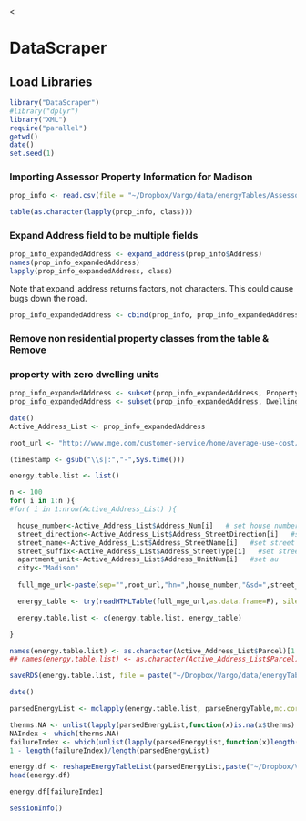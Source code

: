 <<!--
%\VignetteEngine{knitr::knitr}
%\VignetteIndexEntry{Primary DataScraper Vignette}
-->

<link href="http://kevinburke.bitbucket.org/markdowncss/markdown.css" rel="stylesheet"></link>
<link href="http://www.biostat.wisc.edu/~syounkin/markdown_modified.css" rel="stylesheet"></link>

# DataScraper

## Load Libraries

```r
library("DataScraper")
#library("dplyr")
library("XML")
require("parallel")
getwd()
date()
set.seed(1)
```

### Importing Assessor Property Information for Madison

```r
prop_info <- read.csv(file = "~/Dropbox/Vargo/data/energyTables/Assessor_Property_Information.csv", header=T, sep = ",", stringsAsFactors = FALSE)
```

```r
table(as.character(lapply(prop_info, class)))
```

###  Expand Address field to be multiple fields
```r
prop_info_expandedAddress <- expand_address(prop_info$Address)
names(prop_info_expandedAddress)
lapply(prop_info_expandedAddress, class)
```

Note that expand_address returns factors, not characters.  This could
cause bugs down the road.

```r
prop_info_expandedAddress <- cbind(prop_info, prop_info_expandedAddress)
```

###  Remove non residential property classes from the table & Remove
###  property with zero dwelling units


```r
prop_info_expandedAddress <- subset(prop_info_expandedAddress, Property.Class == "Residential")
prop_info_expandedAddress <- subset(prop_info_expandedAddress, Dwelling.Units > 0)
```

```r
date()
Active_Address_List <- prop_info_expandedAddress

root_url <- "http://www.mge.com/customer-service/home/average-use-cost/results.htm?"

(timestamp <- gsub("\\s|:","-",Sys.time()))

energy.table.list <- list()

n <- 100
for( i in 1:n ){
#for( i in 1:nrow(Active_Address_List) ){

  house_number<-Active_Address_List$Address_Num[i]   # set house number
  street_direction<-Active_Address_List$Address_StreetDirection[i]   #set sd
  street_name<-Active_Address_List$Address_StreetName[i]   #set street name
  street_suffix<-Active_Address_List$Address_StreetType[i]   #set street suffix/Type
  apartment_unit<-Active_Address_List$Address_UnitNum[i]   #set au
  city<-"Madison"
  
  full_mge_url<-paste(sep="",root_url,"hn=",house_number,"&sd=",street_direction,"&sn=",street_name,"&ss=",street_suffix,"&au=",apartment_unit,"&c=",city)

  energy_table <- try(readHTMLTable(full_mge_url,as.data.frame=F), silent=TRUE)

  energy.table.list <- c(energy.table.list, energy_table)

}

names(energy.table.list) <- as.character(Active_Address_List$Parcel)[1:n]
## names(energy.table.list) <- as.character(Active_Address_List$Parcel)

saveRDS(energy.table.list, file = paste("~/Dropbox/Vargo/data/energyTables/energy.table.list-", timestamp, ".rds", sep = ""))

date()

```

```r
parsedEnergyList <- mclapply(energy.table.list, parseEnergyTable,mc.cores = 8)
```

```r
therms.NA <- unlist(lapply(parsedEnergyList,function(x)is.na(x$therms)||is.na(x$kWh)))
NAIndex <- which(therms.NA)
failureIndex <- which(unlist(lapply(parsedEnergyList,function(x)length(x)==0)))
1 - length(failureIndex)/length(parsedEnergyList)
```

```r
energy.df <- reshapeEnergyTableList(parsedEnergyList,paste("~/Dropbox/Vargo/data/energyTables/energyFile-",timestamp,sep=""))
head(energy.df)
```

```r
energy.df[failureIndex]
```

```r
sessionInfo()
```
